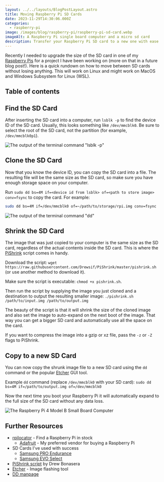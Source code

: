 ```yaml
---
layout: ../../layouts/BlogPostLayout.astro
title: Moving Raspberry Pi SD Cards
date: 2023-11-29T14:30:06.000Z
categories:
  - raspberry-pi
image: /images/blog/raspberry-pi/raspberry-pi-sd-card.webp
imageAlt: A Raspberry Pi single board computer and a micro sd card
description: Transfer your Raspberry Pi SD card to a new one with ease
---
```

Recently I needed to upgrade the size of the SD card in one of my
[Raspberry Pis](https://www.raspberrypi.com/)
for a project I have been working on (more on that in a future blog post!). Here
is a quick rundown on how to move between SD cards without losing anything. This
will work on Linux and might work on MacOS and Windows Subsystem for Linux (WSL).

## Table of contents

## Find the SD Card

<NewsletterForm />

After inserting the SD card into a computer, run `lsblk -p` to find the device
ID of the SD card. Usually, this looks something like `/dev/mmcblk0`. Be sure to
select the root of the SD card, not the partition (for example, `/dev/mmcblk0p1`).

![The output of the terminal command "lsblk -p"](/images/blog/raspberry-pi/lsblk-p.webp)

## Clone the SD Card

Now that you know the device ID, you can copy the SD card into a file. The resulting
file will be the same size as the SD card, so make sure you have enough storage
space on your computer.

Run `sudo dd bs=4M if=<device id from lsblk> of=<path to store image> conv=fsync`
to copy the card. For example:

```bash
sudo dd bs=4M if=/dev/mmcblk0 of=~/path/to/storage/rpi.img conv=fsync
```

![The output of the terminal command "dd"](/images/blog/raspberry-pi/dd.webp)

<RandomSupport />

## Shrink the SD Card

The image that was just copied to your computer is the same size as the SD card,
regardless of the actual contents inside the SD card. This is where the
[PiShrink](https://github.com/Drewsif/PiShrink) script comes in handy.

Download the script: `wget https://raw.githubusercontent.com/Drewsif/PiShrink/master/pishrink.sh`
(or use another method to download it).

Make sure the script is executable: `chmod +x pishrink.sh`.

Then run the script by supplying the image you just cloned and a destination
to output the resulting smaller image: `./pishrink.sh /path/to/input.img /path/to/output.img`

The beauty of the script is that it will shrink the size of the cloned image
and also set the image to auto-expand on the next boot of the image. That way
you can get a bigger SD card and automatically use all the space on the card.

If you want to compress the image into a gzip or xz file, pass the `-z` or `-Z`
flags to PiShrink.

<Ad />

## Copy to a new SD Card

You can now copy the shrunk image file to a new SD card using the `dd` command
or the popular [Etcher](https://etcher.balena.io/) GUI tool.

Example `dd` command (replace `/dev/mmcblk0` with your SD card): `sudo dd bs=4M if=/path/to/output.img of=/dev/mmcblk0`

Now the next time you boot your Raspberry Pi it will automatically expand to the
full size of the SD card without any data loss.

![The Raspberry Pi 4 Model B Small Board Computer](/images/blog/raspberry-pi/raspberry-pi-4.webp)

## Further Resources

- [rpilocator](https://rpilocator.com/) - Find a Raspberry Pi in stock
    - [Adafruit](https://www.adafruit.com/category/176) - My preferred vendor for buying a Raspberry Pi
- SD Cards I've used with success
    - [Samsung PRO Endurance](https://www.amazon.com/gp/product/B09WB35BXS)
    - [Samsung EVO Select](https://www.amazon.com/gp/product/B09B1GXM16)
- [PiShrink script](https://github.com/Drewsif/PiShrink) by Drew Bonasera
- [Etcher](https://etcher.balena.io/) - Image flashing tool
- [DD manpage](https://manpages.org/dd)
